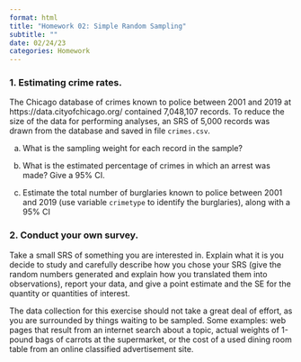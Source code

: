 ```yaml
---
format: html
title: "Homework 02: Simple Random Sampling"
subtitle: ""
date: 02/24/23
categories: Homework
---
```



### 1. Estimating crime rates. 

The Chicago database of crimes known to police between 2001 and 2019 at https://data.cityofchicago.org/ contained 7,048,107 records. To reduce the size of the data for performing analyses, an SRS of 5,000 records was drawn from the database and saved in file `crimes.csv`. 

a. What is the sampling weight for each record in the sample?

b. What is the estimated percentage of crimes in which an arrest was made? Give a 95% CI.

c. Estimate the total number of burglaries known to police between 2001 and 2019 (use variable `crimetype` to identify the burglaries), along with a 95% CI


### 2. Conduct your own survey. 
Take a small SRS of something you are interested in. Explain what it is you decide to study and carefully describe how you chose your SRS (give the random numbers generated and explain how you translated them into observations), report your data, and give a point estimate and the SE for the quantity or quantities of interest.

The data collection for this exercise should not take a great deal of effort, as you are surrounded by things waiting to be sampled. Some examples: web pages that result from an internet search about a topic, actual weights of 1-pound bags of carrots at the supermarket, or the cost of a used dining room table from an online classified advertisement site.
